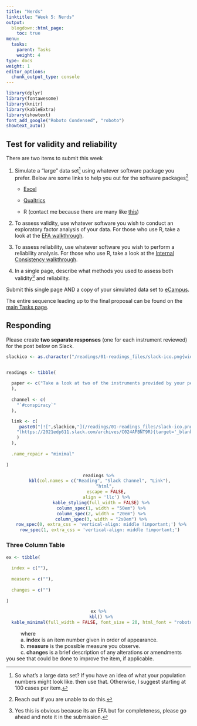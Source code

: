```yaml
---
title: "Nerds"
linktitle: "Week 5: Nerds"
output:
  blogdown::html_page:
    toc: true
menu:
  tasks:
    parent: Tasks
    weight: 4
type: docs
weight: 1
editor_options: 
  chunk_output_type: console
---
```


```r
library(dplyr)
library(fontawesome)
library(knitr)
library(kableExtra)
library(showtext)
font_add_google("Roboto Condensed", "roboto")
showtext_auto()
```

## Test for validity and reliability

There are two items to submit this week

1. Simulate a "large" data set^[So what's a large data set? If you have an idea of what your population numbers might look like. then use that. Otherwise, I suggest starting at 100 cases per item.] using whatever software package you prefer. Below are some links to help you out for the software packages^[Reach out if you are unable to do this.]

    * [Excel](https://support.microsoft.com/en-us/office/randbetween-function-4cc7f0d1-87dc-4eb7-987f-a469ab381685){target="_blank"}

    * [Qualtrics](https://www.qualtrics.com/support/survey-platform/survey-module/survey-tools/generating-test-responses/){target="_blank"}

    * R (contact me because there are many like [this](https://www.crumplab.com/programmingforpsych/simulating-and-analyzing-data-in-r.html){target="_blank"})

2. To assess validity, use whatever software you wish to conduct an exploratory factor analysis of your data. For those who use R, take a look at the [EFA walkthrough](/walkthroughs/04-walkthrough/#method-explanatory-factor-analysis).

3. To assess reliability, use whatever software you wish to perform a reliability analysis. For those who use R, take a look at the [Internal Consistency walkthrough](/walkthroughs/03-walkthrough/#computing-the-internal-consistency).

4. In a single page, describe what methods you used to assess both validity^[Yes this is obvious because its an EFA but for completeness, please go ahead and note it in the submission.] and reliability. 

Submit this single page AND a copy of your simulated data set to [eCampus]("https://ecampus.wvu.edu/"){target="_blank"}.

The entire sequence leading up to the final proposal can be found on the [main Tasks page](/tasks/#final-proposal). 

## Responding
Please create **two separate responses** (one for each instrument reviewed) for the post below on Slack. 

```r

slackico <- as.character("/readings/01-readings_files/slack-ico.png{width=20px}")


readings <- tibble(
  
  paper <- c("Take a look at two of the instruments provided by your peers. On a separate document and without contacting them, try to interpret what is being measured and provide feedback where you think they could improve. Please use the the column table layout below."
  ),
  
  channel <- c(
    "`#conspiracy`"
  ),

  link <- c(
     paste0("[![",slackico,"](/readings/01-readings_files/slack-ico.png 'Slack Icon'){width=20px}]",
    "(https://2021edp611.slack.com/archives/C024AFBNT9R){target='_blank'}"
    )
  ),
  
  .name_repair = "minimal"
  
)

```

<center>
```r
readings %>%
  kbl(col.names = c("Reading", "Slack Channel", "Link"), 
      "html", 
      escape = FALSE,
      align = 'llc') %>%
  kable_styling(full_width = FALSE) %>%
  column_spec(1, width = "50em") %>%
  column_spec(2, width = "20em") %>%
  column_spec(3, width = "2s0em") %>%
  row_spec(0, extra_css = 'vertical-align: middle !important;') %>%
  row_spec(1, extra_css = 'vertical-align: middle !important;') 
```
</center>

### Three Column Table

```r
ex <- tibble(
  
  index = c(""),
  
  measure = c(""),
  
  changes = c("")
   
)
```

<center>
```r
ex %>%
  kbl() %>%
  kable_minimal(full_width = FALSE, font_size = 20, html_font = "roboto")
```
</center>

|           where 

|           a. <span style="font-weight:bold; color:#343434">index</span> is an item number given in order of appearance.
|           b. <span style="font-weight:bold; color:#343434">measure</span> is the possible measure you observe.
|           c. <span style="font-weight:bold; color:#343434">changes</span> is a brief description of any alterations or amendments you see that could be done to improve the item, if applicable.
